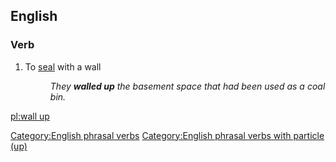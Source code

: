 ==English==

===Verb===
{{head|en|verb}}

# To [[seal]] with a wall
#: ''They '''walled up''' the basement space that had been used as a coal bin.''

[[Category:English phrasal verbs]]
[[Category:English phrasal verbs with particle (up)]]

[[pl:wall up]]